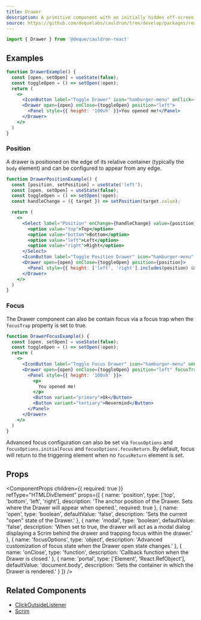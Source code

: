 ```yaml
---
title: Drawer
description: A primitive component with an initially hidden off-screen container to provide quick access to additional content or information.
source: https://github.com/dequelabs/cauldron/tree/develop/packages/react/src/components/Drawer/index.tsx
---
```



```js
import { Drawer } from '@deque/cauldron-react'
```

## Examples

```jsx example
function DrawerExample() {
  const [open, setOpen] = useState(false);
  const toggleOpen = () => setOpen(!open);
  return (
    <>
      <IconButton label="Toggle Drawer" icon="hamburger-menu" onClick={toggleOpen} />
      <Drawer open={open} onClose={toggleOpen} position="left">
        <Panel style={{ height: '100vh' }}>You opened me!</Panel>
      </Drawer>
    </>
  )
}
```

### Position

A drawer is positioned on the edge of its relative container (typically the `body` element) and can be configured to appear from any edge.

```jsx example
function DrawerPositionExample() {
  const [position, setPosition] = useState('left');
  const [open, setOpen] = useState(false);
  const toggleOpen = () => setOpen(!open);
  const handleChange = ({ target }) => setPosition(target.value);

  return (
    <>
      <Select label="Position" onChange={handleChange} value={position}>
        <option value="top">Top</option>
        <option value="bottom">Bottom</option>
        <option value="left">Left</option>
        <option value="right">Right</option>
      </Select>
      <IconButton label="Toggle Position Drawer" icon="hamburger-menu" onClick={toggleOpen} />
      <Drawer open={open} onClose={toggleOpen} position={position}>
        <Panel style={{ height: ['left', 'right'].includes(position) && '100vh', width: ['top', 'bottom'].includes(position) && '100vw' }}>You opened me!</Panel>
      </Drawer>
    </>
  )
}
```

### Focus

The Drawer component can also be contain focus via a focus trap when the `focusTrap` property is set to true.

```jsx example
function DrawerFocusExample() {
  const [open, setOpen] = useState(false);
  const toggleOpen = () => setOpen(!open);
  return (
    <>
      <IconButton label="Toggle Focus Drawer" icon="hamburger-menu" onClick={toggleOpen} />
      <Drawer open={open} onClose={toggleOpen} position="left" focusTrap>
        <Panel style={{ height: '100vh' }}>
          <p>
            You opened me!
          </p>
          <Button variant="primary">Ok</Button>
          <Button variant="tertiary">Nevermind</Button>
        </Panel>
      </Drawer>
    </>
  )
}
```

Advanced focus configuration can also be set via `focusOptions` and `focusOptions.initialFocus` and `focusOptions.focusReturn`. By default, focus will return to the triggering element when no `focusReturn` element is set.

## Props

<ComponentProps
  children={{
    required: true
  }}
  refType="HTMLDivElement"
  props={[
    {
      name: 'position',
      type: ['top', 'bottom', 'left', 'right'],
      description: 'The anchor position of the Drawer. Sets where the Drawer will appear when opened.',
      required: true
    },
    {
      name: 'open',
      type: 'boolean',
      defaultValue: 'false',
      description: 'Sets the current "open" state of the Drawer.'
    },
    {
      name: 'modal',
      type: 'boolean',
      defaultValue: 'false',
      description: 'When set to true, the drawer will act as a modal dialog displaying a Scrim behind the drawer and trapping focus within the drawer.'
    },
    {
      name: 'focusOptions',
      type: 'object',
      description: 'Advanced customization of focus state when the Drawer open state changes.'
    },
    {
      name: 'onClose',
      type: 'function',
      description: 'Callback function when the Drawer is closed.'
    },
    {
      name: 'portal',
      type: ['Element', 'React.RefObject<Element>'],
      defaultValue: 'document.body',
      description: 'Sets the container in which the Drawer is rendered.'
    }
  ]}
/>

## Related Components

- [ClickOutsideListener](./ClickOutsideListener)
- [Scrim](./Scrim)